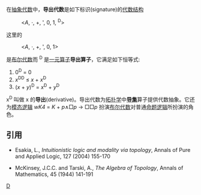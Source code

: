 {{NoteTA|G1=Math}}
在[[抽象代数|抽象代数]]中，'''导出代数'''是如下标识(signature)的[[代数结构|代数结构]]
    
:<''A'', ·, +, ', 0, 1, <sup>D</sup>>   
    
这里的  

:<''A'', ·, +, ', 0, 1>   

是[[布尔代数|布尔代数]]而 <sup>D</sup> 是[[一元算子|一元算子]]'''导出算子'''，它满足如下恒等式:    
    
# 0<sup>D</sup> = 0    
# ''x''<sup>DD</sup> ≤ ''x'' + ''x''<sup>D</sup>    
# (''x'' + ''y'')<sup>D</sup> = ''x''<sup>D</sup> + ''y''<sup>D</sup>    

x<sup>D</sup> 叫做 x 的'''导出'''(derivative)。导出代数为[[拓扑学|拓扑学]]中'''[[导集|导集]]'''算子提供代数抽象。它还为[[模态逻辑|模态逻辑]] ''wK4'' = ''K'' + ''p''∧□''p'' → □□''p'' 扮演[[布尔代数|布尔代数]]对普通[[命题逻辑|命题逻辑]]所扮演的角色。

==引用==   

* Esakia, L., ''Intuitionistic logic and modality via topology'', Annals of Pure and Applied Logic, 127 (2004) 155-170

* McKinsey, J.C.C. and Tarski, A., ''The Algebra of Topology'', Annals of Mathematics, 45 (1944) 141-191

[[Category:代数逻辑|D]]